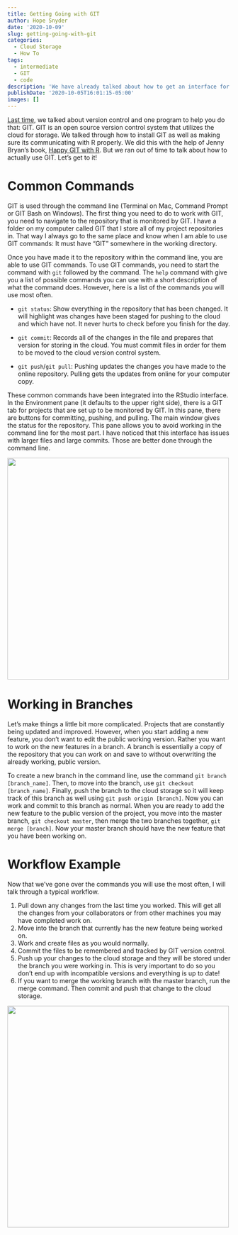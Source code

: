 ```yaml
---
title: Getting Going with GIT
author: Hope Snyder
date: '2020-10-09'
slug: getting-going-with-git
categories:
  - Cloud Storage
  - How To
tags:
  - intermediate
  - GIT
  - code
description: 'We have already talked about how to get an interface for working with GIT set up.  Now we are ready to talk about working with GIT.'
publishDate: '2020-10-05T16:01:15-05:00'
images: []
---
```


[Last time](https://realmagic.netlify.app/posts/let-s-get-git-going/), we talked about version control and one program to help you do that: GIT.  GIT is an open source version control system that utilizes the cloud for storage.  We talked through how to install GIT as well as making sure its communicating with R properly.  We did this with the help of Jenny Bryan's book, [Happy GIT with R](https://happygitwithr.com/).  But we ran out of time to talk about how to actually use GIT.  Let's get to it!

# Common Commands

GIT is used through the command line (Terminal on Mac, Command Prompt or GIT Bash on Windows).  The first thing you need to do to work with GIT, you need to navigate to the repository that is monitored by GIT.  I have a folder on my computer called GIT that I store all of my project repositories in.  That way I always go to the same place and know when I am able to use GIT commands:  It must have "GIT" somewhere in the working directory.

Once you have made it to the repository within the command line, you are able to use GIT commands.  To use GIT commands, you need to start the command with `git` followed by the command.  The `help` command with give you a list of possible commands you can use with a short description of what the command does.  However, here is a list of the commands you will use most often.

- `git status`: Show everything in the repository that has been changed.  It will highlight was changes have been staged for pushing to the cloud and which have not.  It never hurts to check before you finish for the day.

- `git commit`: Records all of the changes in the file and prepares that version for storing in the cloud.  You must commit files in order for them to be moved to the cloud version control system.

- `git push`/`git pull`: Pushing updates the changes you have made to the online repository. Pulling gets the updates from online for your computer copy.

These common commands have been integrated into the RStudio interface.  In the Environment pane (it defaults to the upper right side), there is a GIT tab for projects that are set up to be monitored by GIT.  In this pane, there are buttons for committing, pushing, and pulling.  The main window gives the status for the repository.  This pane allows you to avoid working in the command line for the most part.  I have noticed that this interface has issues with larger files and large commits.  Those are better done through the command line.

<img src="/image/git_pane.png" width=500 class="center"/>

# Working in Branches

Let's make things a little bit more complicated.  Projects that are constantly being updated and improved.  However, when you start adding a new feature, you don't want to edit the public working version.   Rather you want to work on the new features in a branch.  A branch is essentially a copy of the repository that you can work on and save to without overwriting the already working, public version.  

To create a new branch in the command line, use the command `git branch [branch_name]`.  Then, to move into the branch, use `git checkout [branch_name]`. Finally, push the branch to the cloud storage so it will keep track of this branch as well using `git push origin [branch]`.  Now you can work and commit to this branch as normal.  When you are ready to add the new feature to the public version of the project, you move into the master branch, `git checkout master`, then merge the two branches together, `git merge [branch]`.  Now your master branch should have the new feature that you have been working on.

# Workflow Example

Now that we've gone over the commands you will use the most often, I will talk through a typical workflow.

1. Pull down any changes from the last time you worked.  This will get all the changes from your collaborators or from other machines you may have completed work on.  
2. Move into the branch that currently has the new feature being worked on.
3. Work and create files as you would normally.
4. Commit the files to be remembered and tracked by GIT version control.
5. Push up your changes to the cloud storage and they will be stored under the branch you were working in.  This is very important to do so you don't end up with incompatible versions and everything is up to date!
6. If you want to merge the working branch with the master branch, run the merge command.  Then commit and push that change to the cloud storage.

<img src="/image/flying_witch.jpg" width=500 class="center"/>




